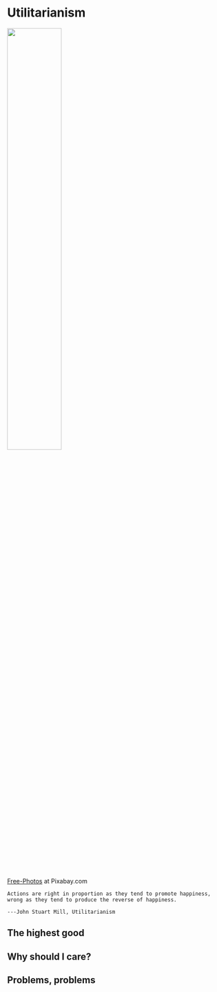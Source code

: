 # Utilitarianism

:::: {.centertop data-latex=""}

![](img/crowd.jpg){width=50%}

::: {.centerbot data-latex=""}

[Free-Photos](https://pixabay.com/users/free-photos-242387/) at Pixabay.com

:::

::::

```block

Actions are right in proportion as they tend to promote happiness, wrong as they tend to produce the reverse of happiness.

---John Stuart Mill, Utilitarianism

```

## The highest good

## Why should I care?

## Problems, problems



